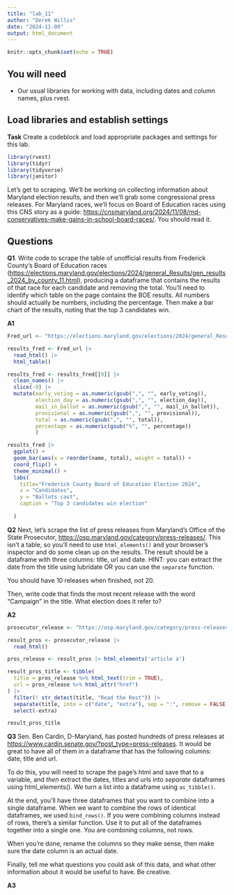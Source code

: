 ```yaml
---
title: "lab_11"
author: "Derek Willis"
date: "2024-11-09"
output: html_document
---
```


```r
knitr::opts_chunk$set(echo = TRUE)
```

## You will need

-   Our usual libraries for working with data, including dates and column names, plus rvest.

## Load libraries and establish settings

**Task** Create a codeblock and load appropriate packages and settings for this lab.

```r
library(rvest)
library(tidyr)
library(tidyverse)
library(janitor)
```

Let's get to scraping. We'll be working on collecting information about Maryland election results, and then we'll grab some congressional press releases. For Maryland races, we'll focus on Board of Education races using this CNS story as a guide: <https://cnsmaryland.org/2024/11/08/md-conservatives-make-gains-in-school-board-races/>. You should read it.

## Questions

**Q1**. Write code to scrape the table of unofficial results from Frederick County's Board of Education races (<https://elections.maryland.gov/elections/2024/general_Results/gen_results_2024_by_county_11.html>), producing a dataframe that contains the results of that race for each candidate and removing the total. You'll need to identify which table on the page contains the BOE results. All numbers should actually be numbers, including the percentage. Then make a bar chart of the results, noting that the top 3 candidates win.

**A1**

```r
Fred_url <- "https://elections.maryland.gov/elections/2024/general_Results/gen_results_2024_by_county_11.html"

results_fred <- Fred_url |>
  read_html() |>
  html_table()

results_fred <- results_fred[[9]] |>
  clean_names() |>
  slice(-9) |>
  mutate(early_voting = as.numeric(gsub(",", "", early_voting)),
         election_day = as.numeric(gsub(",", "", election_day)),
         mail_in_ballot = as.numeric(gsub(",", "", mail_in_ballot)),
         provisional = as.numeric(gsub(",", "", provisional)),
         total = as.numeric(gsub(",", "", total)),
         percentage = as.numeric(gsub("%", "", percentage))
         )

results_fred |>
  ggplot() +
  geom_bar(aes(x = reorder(name, total), weight = total)) +
  coord_flip() +
  theme_minimal() +
  labs(
    title="Frederick County Board of Education Election 2024",
    x = "Candidates",
    y = "Ballots cast",
    caption = "Top 3 candidates win election"
    
  )
```

**Q2** Next, let's scrape the list of press releases from Maryland's Office of the State Prosecutor, <https://osp.maryland.gov/category/press-releases/>. This isn't a table, so you'll need to use `html_elements()` and your browser's inspector and do some clean up on the results. The result should be a dataframe with three columns: title, url and date. HINT: you can extract the date from the title using lubridate OR you can use the `separate` function.

You should have 10 releases when finished, not 20.

Then, write code that finds the most recent release with the word "Campaign" in the title. What election does it refer to?

**A2**

```r
prosecutor_release <- "https://osp.maryland.gov/category/press-releases/"

result_pros <- prosecutor_release |>
  read_html()

pros_release <- result_pros |> html_elements('article a')

result_pros_title <- tibble(
  title = pros_release %>% html_text(trim = TRUE),
  url = pros_release %>% html_attr("href")
) |>
  filter(! str_detect(title, "Read the Rest")) |>
  separate(title, into = c("date", "extra"), sep = ":", remove = FALSE, convert = FALSE) |>
  select(-extra)

result_pros_title
```

**Q3** Sen. Ben Cardin, D-Maryland, has posted hundreds of press releases at <https://www.cardin.senate.gov/?post_type=press-releases>. It would be great to have all of them in a dataframe that has the following columns: date, title and url.

To do this, you will need to scrape the page's html and save that to a variable, and *then* extract the dates, titles and urls into *separate* dataframes using html_elements(). We turn a list into a dataframe using `as_tibble()`.

At the end, you'll have three dataframes that you want to combine into a single dataframe. When we want to combine the rows of identical dataframes, we used `bind_rows()`. If you were combining columns instead of rows, there's a similar function. Use it to put all of the dataframes together into a single one. You are combining columns, not rows.

When you're done, rename the columns so they make sense, then make sure the date column is an actual date.

Finally, tell me what questions you could ask of this data, and what other information about it would be useful to have. Be creative.

**A3**

```r

```
